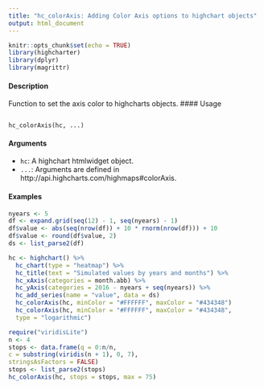 ---
title: "hc_colorAxis: Adding Color Axis options to highchart objects"
output: html_document
---

```{r setup, include=FALSE}
knitr::opts_chunk$set(echo = TRUE)
library(highcharter)
library(dplyr)
library(magrittr)
```



#### Description 

Function to set the axis color to highcharts objects.
#### Usage
<pre><code>
hc_colorAxis(hc, ...)
</code></pre>
#### Arguments 

* ``hc ``: A highchart htmlwidget object.
* ``...``: Arguments are defined in http://api.highcharts.com/highmaps#colorAxis.

#### Examples
```{r}
nyears <- 5
df <- expand.grid(seq(12) - 1, seq(nyears) - 1)
df$value <- abs(seq(nrow(df)) + 10 * rnorm(nrow(df))) + 10
df$value <- round(df$value, 2)
ds <- list_parse2(df)
```
```{r}
hc <- highchart() %>%
  hc_chart(type = "heatmap") %>%
  hc_title(text = "Simulated values by years and months") %>%
  hc_xAxis(categories = month.abb) %>%
  hc_yAxis(categories = 2016 - nyears + seq(nyears)) %>%
  hc_add_series(name = "value", data = ds)
  hc_colorAxis(hc, minColor = "#FFFFFF", maxColor = "#434348")
  hc_colorAxis(hc, minColor = "#FFFFFF", maxColor = "#434348",
  type = "logarithmic")
```

```{r}
require("viridisLite")
n <- 4
stops <- data.frame(q = 0:n/n,
c = substring(viridis(n + 1), 0, 7),
stringsAsFactors = FALSE)
stops <- list_parse2(stops)
hc_colorAxis(hc, stops = stops, max = 75)
```